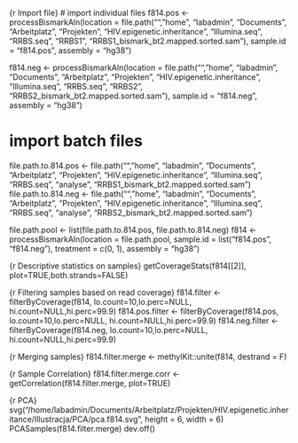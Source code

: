{r Import file}
# import individual files
f814.pos <- processBismarkAln(location = file.path("","home", "labadmin", "Documents", "Arbeitplatz", "Projekten", "HIV.epigenetic.inheritance", "Illumina.seq", "RRBS.seq", "RRBS1", "RRBS1_bismark_bt2.mapped.sorted.sam"), sample.id = "f814.pos", assembly = "hg38")

f814.neg <- processBismarkAln(location = file.path("","home", "labadmin", "Documents", "Arbeitplatz", "Projekten", "HIV.epigenetic.inheritance", "Illumina.seq", "RRBS.seq", "RRBS2", "RRBS2_bismark_bt2.mapped.sorted.sam"), sample.id = "f814.neg", assembly = "hg38")

# import batch files
file.path.to.814.pos <- file.path("","home", "labadmin", "Documents", "Arbeitplatz", "Projekten", "HIV.epigenetic.inheritance", "Illumina.seq", "RRBS.seq", "analyse", "RRBS1_bismark_bt2.mapped.sorted.sam")
file.path.to.814.neg <- file.path("","home", "labadmin", "Documents", "Arbeitplatz", "Projekten", "HIV.epigenetic.inheritance", "Illumina.seq", "RRBS.seq", "analyse", "RRBS2_bismark_bt2.mapped.sorted.sam")

file.path.pool <- list(file.path.to.814.pos, file.path.to.814.neg)
f814 <- processBismarkAln(location = file.path.pool, sample.id = list("f814.pos", "f814.neg"), treatment = c(0, 1), assembly = "hg38")

{r Descriptive statistics on samples}
getCoverageStats(f814[[2]], plot=TRUE,both.strands=FALSE)

{r Filtering samples based on read coverage}
f814.filter <- filterByCoverage(f814, lo.count=10,lo.perc=NULL, hi.count=NULL,hi.perc=99.9)
f814.pos.filter <- filterByCoverage(f814.pos, lo.count=10,lo.perc=NULL, hi.count=NULL,hi.perc=99.9)
f814.neg.filter <- filterByCoverage(f814.neg, lo.count=10,lo.perc=NULL, hi.count=NULL,hi.perc=99.9)

{r Merging samples}
f814.filter.merge <- methylKit::unite(f814, destrand = F)

{r Sample Correlation}
f814.filter.merge.corr <- getCorrelation(f814.filter.merge, plot=TRUE)

{r PCA}
svg("/home/labadmin/Documents/Arbeitplatz/Projekten/HIV.epigenetic.inheritance/Illustracja/PCA/pca.f814.svg", height = 6, width = 6)
PCASamples(f814.filter.merge)
dev.off()

